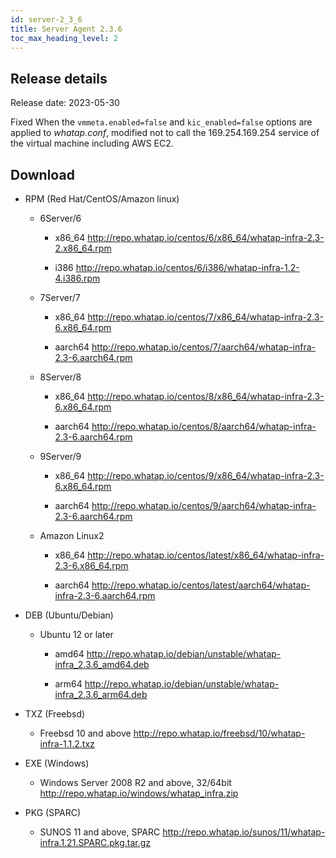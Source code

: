```yaml
---
id: server-2_3_6
title: Server Agent 2.3.6
toc_max_heading_level: 2
---
```


## Release details

Release date: 2023-05-30

<p><Status>Fixed</Status> When the <code>vmmeta.enabled=false</code> and <code>kic_enabled=false</code> options are applied to <em>whatap.conf</em>, modified not to call the 169.254.169.254 service of the virtual machine including AWS EC2.</p>

## Download

-   RPM (Red Hat/CentOS/Amazon linux)

    -   6Server/6

        -   x86_64 http://repo.whatap.io/centos/6/x86_64/whatap-infra-2.3-2.x86_64.rpm

        -   i386 http://repo.whatap.io/centos/6/i386/whatap-infra-1.2-4.i386.rpm

    -   7Server/7

        -   x86_64 http://repo.whatap.io/centos/7/x86_64/whatap-infra-2.3-6.x86_64.rpm

        -   aarch64 http://repo.whatap.io/centos/7/aarch64/whatap-infra-2.3-6.aarch64.rpm

    -   8Server/8

        -   x86_64 http://repo.whatap.io/centos/8/x86_64/whatap-infra-2.3-6.x86_64.rpm

        -   aarch64 http://repo.whatap.io/centos/8/aarch64/whatap-infra-2.3-6.aarch64.rpm

    -   9Server/9

        -   x86_64 http://repo.whatap.io/centos/9/x86_64/whatap-infra-2.3-6.x86_64.rpm

        -   aarch64 http://repo.whatap.io/centos/9/aarch64/whatap-infra-2.3-6.aarch64.rpm

    -   Amazon Linux2

        -   x86_64 http://repo.whatap.io/centos/latest/x86_64/whatap-infra-2.3-6.x86_64.rpm

        -   aarch64 http://repo.whatap.io/centos/latest/aarch64/whatap-infra-2.3-6.aarch64.rpm

-   DEB (Ubuntu/Debian)

    -   Ubuntu 12 or later

        -   amd64 http://repo.whatap.io/debian/unstable/whatap-infra_2.3.6_amd64.deb

        -   arm64 http://repo.whatap.io/debian/unstable/whatap-infra_2.3.6_arm64.deb

-   TXZ (Freebsd)

    -   Freebsd 10 and above http://repo.whatap.io/freebsd/10/whatap-infra-1.1.2.txz

-   EXE (Windows)

    -   Windows Server 2008 R2 and above, 32/64bit http://repo.whatap.io/windows/whatap_infra.zip

-   PKG (SPARC)

    -   SUNOS 11 and above, SPARC http://repo.whatap.io/sunos/11/whatap-infra.1.21.SPARC.pkg.tar.gz
